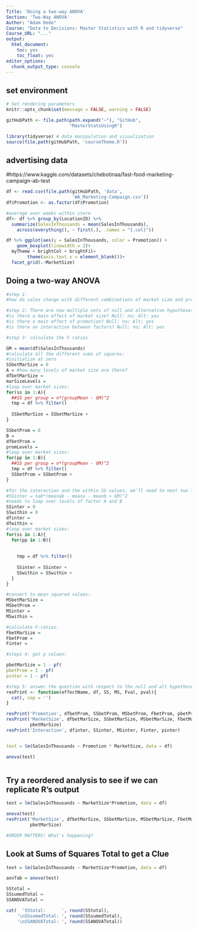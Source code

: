 ```yaml
---
Title: 'Doing a two-way ANOVA'
Section: 'Two-Way ANOVA'
Author: "Adam Dede"
Course: "Data to Decisions: Master Statistics with R and tidyverse"
Course_URL: "..." 
output:
  html_document:
    toc: yes
    toc_float: yes
editor_options:
  chunk_output_type: console
---
```



## set environment

```r

# Set rendering parameters
knitr::opts_chunk$set(message = FALSE, warning = FALSE)

gitHubPath <- file.path(path.expand("~"), "GitHub", 
                        "MasterStatsUsingR")

library(tidyverse) # data manipulation and visualization
source(file.path(gitHubPath, 'courseTheme.R'))


```

## advertising data
#https://www.kaggle.com/datasets/chebotinaa/fast-food-marketing-campaign-ab-test

```r
df <- read.csv(file.path(gitHubPath, 'data', 
                         'WA_Marketing-Campaign.csv'))
df$Promotion <- as.factor(df$Promotion)

#average over weeks within store
df<- df %>% group_by(LocationID) %>%
  summarize(SalesInThousands = mean(SalesInThousands),
    across(everything(), ~ first(.), .names = "{.col}"))

df %>% ggplot(aes(y = SalesInThousands, color = Promotion)) + 
    geom_boxplot(linewidth = 2)+ 
  myTheme + brightCol + brightFil+
        theme(axis.text.x = element_blank())+
  facet_grid(.~MarketSize)


```

## Doing a two-way ANOVA

```r

#step 1: 
#how do sales change with different combinations of market size and promotion?

#step 2: There are now multiple sets of null and alternative hypotheses to test
#is there a main effect of market size? Null: no; Alt: yes
#is there a main effect of promotion? Null: no; Alt: yes
#is there an interaction between factors? Null: no; Alt: yes

#step 3: calculate the F ratios

GM = mean(df$SalesInThousands)
#calculate all the different sums of squares: 
#initialize at zero 
SSbetMarSize = 0
A = #how many levels of market size are there? 
dfbetMarSize = 
marSizeLevels = 
#loop over market sizes: 
for(ss in 1:A){
  ##SS per group = n*(groupMean - GM)^2
  tmp = df %>% filter()
 
  SSbetMarSize = SSbetMarSize + 
}

SSbetProm = 0
B = 
dfbetProm = 
promLevels = 
#loop over market sizes: 
for(pp in 1:B){
  ##SS per group = n*(groupMean - GM)^2
  tmp = df %>% filter()
  SSbetProm = SSbetProm + 
}

#for the interaction and the within SS values, we'll need to nest two loops!
#SSinter = nab*(meanab - meana - meanb + GM)^2
#needs to loop over levels of factor A and B
SSinter = 0
SSwithin = 0
dfinter = 
dfwithin = 
#loop over market sizes: 
for(ss in 1:A){
  for(pp in 1:B){
  
    
    tmp = df %>% filter()
   
    SSinter = SSinter + 
    SSwithin = SSwithin + 
  }
}

#convert to mean squared values: 
MSbetMarSize = 
MSbetProm = 
MSinter = 
MSwithin = 

#calculate F-ratios: 
FbetMarSize = 
FbetProm = 
Finter = 

#steps 4: get p values: 

pbetMarSize = 1 - pf(
pbetProm = 1 - pf(
pinter = 1 - pf(

#step 5: answer the question with respect to the null and alt hypotheses: 
resPrint <- function(effectName, df, SS, MS, Fval, pval){
  cat(, sep = '')
}

resPrint('Promotion', dfbetProm, SSbetProm, MSbetProm, FbetProm, pbetProm)
resPrint('MarketSize', dfbetMarSize, SSbetMarSize, MSbetMarSize, FbetMarSize, 
         pbetMarSize)
resPrint('Interaction', dfinter, SSinter, MSinter, Finter, pinter)


test = lm(SalesInThousands ~ Promotion * MarketSize, data = df)

anova(test)



```

## Try a reordered analysis to see if we can replicate R's output

```r
test = lm(SalesInThousands ~ MarketSize*Promotion, data = df)

anova(test)
resPrint('MarketSize', dfbetMarSize, SSbetMarSize, MSbetMarSize, FbetMarSize, 
         pbetMarSize)

#ORDER MATTERS! What's happening? 

```
## Look at Sums of Squares Total to get a Clue

```r

test = lm(SalesInThousands ~ MarketSize*Promotion, data = df)

aovTab = anova(test)

SStotal = 
SSsumedTotal = 
SSANOVATotal = 

cat(  'SStotal:      ', round(SStotal),
    '\nSSsumedTotal: ', round(SSsumedTotal), 
    '\nSSANOVATotal: ', round(SSANOVATotal))

```


